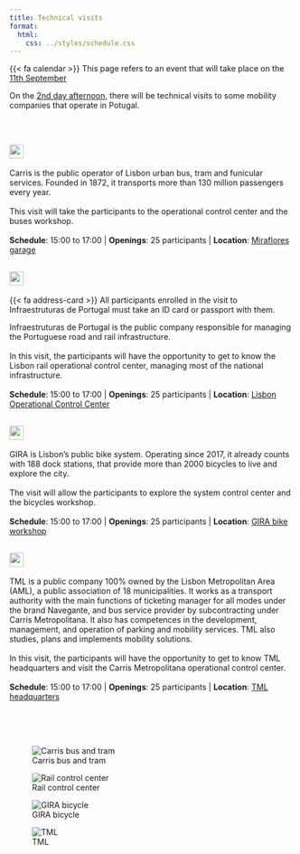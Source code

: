 ```yaml
---
title: Technical visits
format:
  html:
    css: ../styles/schedule.css
---
```


<div class="alert alert-light">
  {{< fa calendar >}} This page refers to an event that will take place on the [11th September](/forum/day2.html)
</div>

On the [2nd day afternoon](/forum/day2.html), there will be technical visits to some mobility companies that operate in Potugal.

<br/>

## <img style="height: calc(1.29rem + 0.48vw)" src="https://carris.pt/media/q04iikx3/logosvg.svg"/>

Carris is the public operator of Lisbon urban bus, tram and funicular services. Founded in 1872, it transports more than 130 million passengers every year.
<br/><br/>
This visit will take the participants to the operational control center and the buses workshop.
<br/><br/>
**Schedule**: 15:00 to 17:00 | 
**Openings**: 25 participants | 
**Location**:  [Miraflores garage](https://maps.app.goo.gl/JywHejjzY3r8RaaSA){target="_blank"}

## <img style="height: calc(1.29rem + 0.48vw)" src="https://www.infraestruturasdeportugal.pt/themes/ip_corporativo_theme/images/logo-cor.png"/>

::: {.alert .alert-info}
{{< fa address-card >}} All participants enrolled in the visit to Infraestruturas de Portugal must take an ID card or passport with them.
:::

Infraestruturas de Portugal is the public company responsible for managing the Portuguese road and rail infrastructure.
<br/><br/>
In this visit, the participants will have the opportunity to get to know the Lisbon rail operational control center, managing most of the national infrastructure.
<br/><br/>
**Schedule**: 15:00 to 17:00 | 
**Openings**: 25 participants | 
**Location**:  [Lisbon Operational Control Center](https://maps.app.goo.gl/obNwnZEdKZKweUhc8){target="_blank"}

## <img style="height: calc(1.29rem + 0.48vw)" src="https://www.gira-bicicletasdelisboa.pt/wp-content/themes/gira/resources/assets/images/logo_gira.svg"/>

GIRA is Lisbon's public bike system. Operating since 2017, it already counts with 188 dock stations, that provide more than 2000 bicycles to live and explore the city.
<br/><br/>
The visit will allow the participants to explore the system control center and the bicycles workshop.
<br/><br/>
**Schedule**: 15:00 to 17:00 | 
**Openings**: 25 participants |
**Location**:  [GIRA bike workshop](https://maps.app.goo.gl/5Q3qK19mVz1KQtsP9){target="_blank"}

## <img style="height: calc(1.29rem + 0.48vw)" src="https://www.tmlmobilidade.pt/wp-content/themes/tml-theme/assets/images/logo.svg"/>

<!-- Based on https://www.emta.com/network/lisbon/ -->

TML is a public company 100% owned by the Lisbon Metropolitan Area (AML), a public association of 18 municipalities. It works as a transport authority with the main functions of ticketing manager for all modes under the brand Navegante, and bus service provider by subcontracting under Carris Metropolitana. It also has competences in the development, management, and operation of parking and mobility services. TML also studies, plans and implements mobility solutions.
<br/><br/>
In this visit, the participants will have the opportunity to get to know TML headquarters and visit the Carris Metropolitana operational control center.
<br/><br/>
**Schedule**: 15:00 to 17:00 | 
**Openings**: 25 participants |
**Location**:  [TML headquarters](https://maps.app.goo.gl/qHzuPBuDL9s1BGGH6){target="_blank"}



<br/><br/><br/>

::: {layout="[[35,30,35,23]]" layout-valign="center"}

![Carris bus and tram](https://carris.pt/media/hctfu2l1/t_paco_carris.jpg?crop=0,0.28361204013377928,0,0.10916623003961472&cropmode=percentage&width=1366&height=525&rnd=133536028435800000)

![Rail control center](https://www.infraestruturasdeportugal.pt/sites/default/files/2023-11/1150x550%20%284%29.jpg)

![GIRA bicycle](https://www.gira-bicicletasdelisboa.pt/wp-content/themes/gira/resources/assets/images/about-img-1.jpg)

![TML](https://lisboaparapessoas.pt/wp-content/uploads/2025/02/carrismettransparencia_01.jpg){.preview-image}
:::